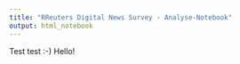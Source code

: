 ```yaml
---
title: "RReuters Digital News Survey - Analyse-Notebook"
output: html_notebook
---
```


Test test :-)
Hello!
